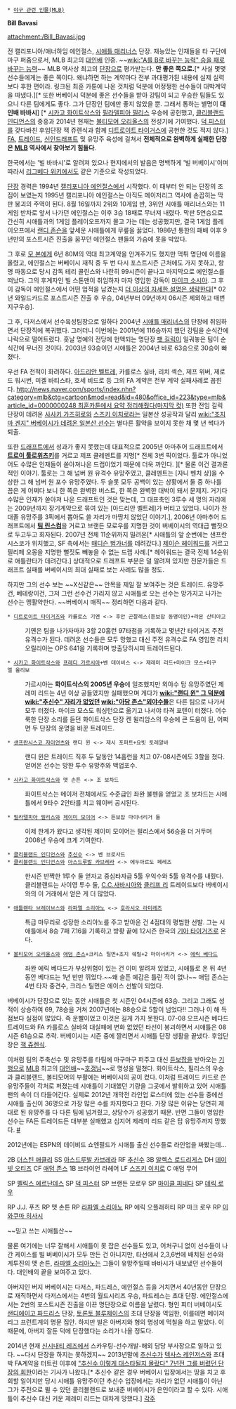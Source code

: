  * [[야구 관련 인물(MLB)]]

'''Bill Bavasi'''

attachment:/Bill_Bavasi.jpg

전 캘리포니아/애너하임 에인절스, [[시애틀 매리너스]] 단장.
재능있는 인재들을 타 구단에 마구 퍼줌으로서, MLB 최고의 [[대인배]] 인증. 
~~[[wiki:"A를 B로 바꾸는 능력" 승을 패로 바꾸는 능력]]~~
MLB 역사상 최고의 [[프런트|단장]]으로 평가받는다. '''안 좋은 쪽으로.'''[* 사실 몇몇 선수들에게는 좋은 쪽이다. 왜냐하면 하는 계약마다 전부 과대평가된 내용에 실제 실력보다 후한 편이라. 링크된 최훈 카툰에 나온 것처럼 덕분에 어정쩡한 선수들이 대박계약을 따냈다.][* 또한 버베이시 덕분에 좋은 선수들을 받아 강팀이 되고 우승한 팀들도 있으니 다른 팀에게도 좋다. 그가 단장인 팀에만 좋지 않았을 뿐. 그래서 통하는 별명이 '''대인배 바바시'''] [* [[시카고 화이트삭스]]와 [[필라델피아 필리스]] 우승에 공헌했고, [[클리블랜드 인디언스]]의 중흥과 2014년 현재는 [[볼티모어 오리올스]]의 전성기에 기여했다. [[덕 피스터]]를 갖다바친 후임단장 잭 쥬렌식과 함께 [[디트로이트 타이거스]]에 공헌한 것도 적지 않다.]
[[FA]], [[트레이드]], [[메이저리그 신인드래프트|신인드래프트]] 및 유망주 육성에 걸쳐서 '''전체적으로 완벽하게 실패한 단장은 [[MLB]] 역사에서 찾아보기 힘들다'''.

한국에서는 '빌 바바시'로 알려져 있으나 현지에서의 발음은 명백하게 '빌 버베이시'이며 따라서 [[리그베다 위키]]에서도 같은 기준으로 작성되었다.

[[프런트|단장]] 경력은 1994년 [[캘리포니아 에인절스]]에서 시작했다. 이 때부터 안 되는 단장의 조짐이 보였는지 1995년 캘리포니아 에인절스는 아직도 메이저리그 역사에 손꼽히는 막판 붕괴의 주역이 된다. 8월 16일까지 2위와 10게임 반, 3위인 시애틀 매리너스와는 11게임 반차로 앞서 나가던 에인절스는 이후 3승 18패로 무너져 내렸다. 막판 5연승으로 간신히 시애틀과의 1게임 플레이오프까지 몰고 가는 데는 성공했지만, 결국 1게임 플레이오프에서 [[랜디 존슨]]을 앞세운 시애틀에게 무릎을 꿇었다. 1986년 통한의 패배 이후 9년만의 포스트시즌 진출을 꿈꾸던 에인절스 팬들의 가슴에 못을 박았다. 

그 후로 [[모 본]]에게 6년 80M의 역대 최고계약을 안겨주기도 했지만 먹튀 명단에 이름을 올렸고, 에인절스는 버베이시 재직 중 두 번 다시 포스트시즌 근처에도 가지 못하고, 항명 파동으로 당시 감독 테리 콜린스와 나란히 99시즌이 끝나고 마지막으로 에인절스를 떠났다. 그의 후계자인 빌 스톤맨이 취임하자 마자 영입한 감독이 [[마이크 소시아]]. 그 후 이 감독이 에인절스에서 어떤 업적을 남겼는지 [[더 이상의 자세한 설명은 생략한다]][* 02년 와일드카드로 포스트시즌 진출 후 우승, 04년부터 09년까지 06시즌 제외하고 매번 지구우승].

그 후, 다저스에서 선수육성팀장으로 일하다 2004년 [[시애틀 매리너스]]의 단장에 취임하면서 단장직에 복귀했다. 그러더니 이번에는 2001년에 116승까지 했던 강팀을 순식간에 나락으로 떨어트렸다. 훗날 명예의 전당에 헌액되는 명단장 [[팻 길릭]]이 일궈놓은 팀이 순식간에 무너진 것이다. 2003년 93승이던 시애틀은 2004년 바로 63승으로 30승이 빠졌다.

우선 FA 전적이 화려하다. [[아드리안 벨트레]], 카를로스 실바, 리치 섹슨, 제프 위버, 제로드 워시번, 미겔 바티스타, 호세 비드로 등 그의 FA 계약은 전부 계약 실패사례로 꼽힌다. [[http://news.naver.com/sports/index.nhn?category=mlb&ctg=cartoon&mod=read&id=480&office_id=223&type=mlb&article_id=0000000248 최훈카툰에서 요약 정리해줬다(마지막 컷)]] 또한 전임 길릭 단장이 데려온 [[사사키 가즈히로]]와 [[스즈키 이치로]]라는 일본산 성공작과 달리 [[wiki:"조지마 겐지" 버베이시가 데려온 일본산 선수]]는 별다른 활약을 보이지 못한 채 몇 년 썩다가 퇴출.

또한 [[드래프트]]에서 성과가 좋지 못했는데 대표적으로 2005년 아마추어 드래프트에서 '''[[트로이 툴로위츠키]]'''를 거르고 제프 클레멘트를 지명[* 전체 3번 픽이었다. 툴로가 아니었어도 수많은 인재들이 쏟아져나온 드랩이었기 때문에 더욱 까인다. ][* 물론 이건 결과론적인 이야기. 툴로는 그 해 넘버 원 유격수 유망주였고, 클레멘트는 [자니 벤치 상]을 수상한 그 해 넘버 원 포수 유망주였다. 두 슬롯 모두 공백이 있는 상황에서 둘 중 하나를 꼽은 게 어쩌다 보니 한 쪽은 완벽한 버스트, 한 쪽은 완벽한 대박이 돼서 문제지. 거기다 수많은 인재가 쏟아져 나온 드래프트인 것은 맞는데, 그 대표축인 3루수 세 명의 자리에는 2009년까지 장기계약으로 묶여 있는 [아드리안 벨트레]가 버티고 있었다. 나이가 찬 대졸 유망주를 3픽에서 뽑아도 쓸 자리가 마땅치 않았단 이야기.], 2006년 아마추어 드래프트에서 '''[[팀 린스컴]]'''을 거르고 브랜든 모로우를 지명한 것이 버베이시의 역대급 뻘짓으로 두고두고 회자된다. 2007년 전체 11순위까지 밀려온[* 시애틀의 앞 순번에는 샌프란시스코가 위치했고, SF 측에서는 [[매디슨 범가너]]를 데려갔다.] [[제이슨 헤이워드]]를 거르고 필리페 오몽을 지명한 뻘짓도 빼놓을 수 없는 드랩 사례.[* 헤이워드는 결국 전체 14순위로 애틀란타가 데려간다.] 상대적으로 드래프트 부분은 덜 알려져 있지만 전문가들은 드래프트 실패를 버베이시의 최대 실패로 보는 사례도 많을 정도.

하지만 그의 선수 보는 ~~X신같은~~ 안목을 제일 잘 보여주는 것은 트레이드. 유망주건, 베테랑이건, 그저 그런 선수건 가리지 않고 시애틀로 오는 선수는 망가지고 나가는 선수는 맹활약한다. ~~버베이시 매직~~ 정리하면 다음과 같다.

 * [[디트로이트 타이거즈]]와 카를로스 기옌 <-> 후안 곤잘레스(듣보잡 동명이인)+라몬 산티아고
: 기옌은 팀을 나가자마자 3할 20홈런 97타점을 기록하고 몇년간 타이거즈 주전 유격수가 된다. 데려온 선수들은 모두 망했고 대신 주전 유격수로 FA 영입한 리치 오릴리아는 OPS 641을 기록하며 방출당하시피 트레이드된다.

 * [[시카고 화이트삭스]]와 [[프레디 가르시아]]+벤 데이비스 <-> 제레미 리드+마이크 모스+미구엘 올리보
: 가르시아는 '''화이트삭스의 2005년 우승'''에 일조했지만 외야수 탑 유망주였던 제레미 리드는 4년 이상 공들였지만 실패했으며 게다가 '''[[wiki:"랜디 윈" 그 덕분에]] [[wiki:"추신수" 자리가 없었던]] [[wiki:"아담 존스"외야수들]]'''은 다른 팀으로 나가서 모두 터졌다. 마이크 모스도 워싱턴으로 옮기고 나서야 타격 포텐이 터졌다. 어수룩한 단장 소리를 듣던 화이트삭스 단장 켄 윌리암스의 우승에 큰 도움이 된, 어쩌면 두 단장의 운명을 바꾼 트레이드.

 * [[샌프란시스코 자이언츠]]와 랜디 윈 <-> 제시 포퍼트+요빗 토레알바
: 랜디 윈은 트레이드 직후 두 달동안 14홈런을 치고 07-08시즌에도 3할을 쳤다. 얻어온 선수는 망한 투수 유망주와 백업포수.

 * [[시카고 화이트삭스]]와 맷 손튼 <-> 조 보차드
: 화이트삭스는 메이저 전체에서도 수준급인 좌완 불펜을 얻었고 조 보차드는 시애틀에서 9타수 2안타를 치고 웨이버 공시된다.

 * [[필라델피아 필리스]]와 [[제이미 모이어]] <-> 듣보잡 마이너리거 둘
: 이제 한계가 왔다고 생각된 제이미 모이어는 필리스에서 56승을 더 거두며 2008년 우승에 크게 기여한다.

 * [[클리블랜드 인디언스]]와 [[추신수]] <-> 벤 브로사드
 * [[클리블랜드 인디언스]]와 [[아스드루발 카브레라]] <-> 에두아르도 페레즈
: 한시즌 반짝한 1루수 둘 얻자고 중심타자급 5툴 우익수와 5툴 유격수를 내줬다. 클리블랜드는 사이영 투수 둘, [[C.C.사바시아]]와 [[클리프 리]] 트레이드보다 버베이시와의 이 거래에서 얻은 게 더 많았다.

 * [[애틀랜타 브레이브스]]와 [[라파엘 소리아노]] <-> [[호라시오 라미레즈]]
: 특급 마무리로 성장한 소리아노를 주고 받아온 건 4점대의 평범한 선발. 그는 시애틀에서 8승 7패 7.16을 기록하고 방황 끝에 12시즌 한국의 [[기아 타이거즈]]로 온다.

 * [[볼티모어 오리올스]]와 [[애덤 존스]]+크리스 틸먼+조지 쉐릴+2 마이너리거 <-> [[에릭 베다드]]
: 좌완 에릭 베다드가 부상위험이 있는 건 이미 알려져 있었고, 시애틀로 온 뒤 4년 동안 베다드는 1년 반만 뛰었다.~~왜 슬픈 예감은 틀린 적이 없나~~ 애덤 존스는 4번 타자 중견수, 크리스 틸먼은 에이스 선발이 되었다.


버베이시가 단장으로 있는 동안 시애틀은 첫 시즌인 04시즌에 63승. 그리고 그래도 성적이 상승하여 69, 78승을 거쳐 2007년에는 88승으로 5할이 넘었다!! 그러나 이 해 득점보다 실점이 많았다. 즉 운빨이었고 이것은 길게 가지 못한다. 07-08 오프시즌 베다드 트레이드와 FA 카를로스 실바의 대실패에 변화 없었던 타선이 붕괴하면서 시애틀은 08시즌 61승으로 추락. 버베이시는 시즌 중에 짤리면서 시애틀 단장 생활을 끝냈다. 후임단장은 [[잭 쥬렌식]].

이처럼 팀의 주축선수 및 유망주를 타팀에 마구마구 퍼주고 대신 [[듣보잡]]을 받아오는 [[기행]]으로 [[MLB]] 최고의 [[대인배]]~~[[호갱님]]~~로 명성을 떨쳤다. 화이트삭스, 필리스의 우승과 클리블랜드, 볼티모어의 부활에는 버베이시의 공이 컸다. 이처럼 트레이드 카드로 쓴 유망주들이 각처로 퍼졌는데 시애틀이 기대했던 기량을 그곳에서 발휘하고 있어 시애틀 팬의 속이 더 타들어간다. 실제로 2012년 개막전 라인업 로스터에 있는 선수들 중에선 시애틀 출신이 36명으로 가장 많은 수를 차지했다고 한다. 가장 많은 이유는 당연히 제대로 된 유망주를 다 다른 팀에 넘겨줬고, 상당수가 성공했기 때문. 반면 그들이 영입한 선수는 FA든 트레이드든 대부분 실패했고 심지어 제레미 리드 같은 탑 유망주까지 망했다. [http://blog.naver.com/generlst/50138908877 #]

2012년에는 ESPN의 데이비드 쇼엔필드가 시애틀 출신 선수들로 라인업을 짜봤는데...

2B [[더스틴 애클리]]
SS [[아스드루발 카브레라]]
RF [[추신수]]
3B [[알렉스 로드리게스]]
DH [[데이빗 오티즈]]
CF [[애덤 존스]]
1B 브라이언 라헤어
LF [[스즈키 이치로]]
C 애덤 무어

SP [[펠릭스 에르난데스]]
SP [[덕 피스터]]
SP 브랜든 모로우
SP [[마이클 피네다]]
SP [[데릭 로우]]

RP J.J. 푸츠
RP 맷 손튼
RP [[라파엘 소리아노]]
RP 에릭 오플래허티
RP 마크 로우
RP [[이와쿠마 히사시]]

~~믿고 쓰는 시애틀산~~

물론 여기에는 너무 잘해서 시애틀이 못 잡은 선수들도 있고, 어처구니 없이 선수들이 나간 케이스를 빌 버베이시가 모두 만든 건 아니지만, 타선에서 2,3,6번에 배치된 선수와 계투진의 맷 손튼, [[라파엘 소리아노]]는 그들이 유망주일때 바바시가 내보냈던 선수들이다. 대인배의 끝을 보여주고 있다.

아버지인 버지 버베이시는 다저스, 파드레스, 에인절스 등을 거치면서 40년동안 단장으로 재직하면서 다저스에서는 4번의 월드시리즈 우승, 파드레스는 초대 단장. 에인절스에서는 2번의 포스트시즌 진출을 이끈 명단장으로 이름을 날렸다. 형인 피터 버베이시도 [[샌디에이고 파드리스]] 단장, [[토론토 블루제이스]]의 초대 단장을 역임한, 이를테면 메이저리그 프런트계의 명문 집안. 하지만 빌은 아버지와 형의 명성에 먹칠을 하고 말았다. 이 때문에, 아버지 잘둔 덕에 단장했다는 소리가 나올 정도다. 

2014년 현재 [[신시내티 레즈]]에서 스카우팅-선수개발-해외 담당 부사장으로 일하고 있다. ~~다시 단장을 하지는 못하겠지~~ 2013년말에 [[추신수]]가 [[텍사스 레인저스]]와 초대박 FA계약을 터트린 이후에 [http://sports.news.nate.com/view/20131227n29117 "추신수 이렇게 대스타될지 몰랐다" 7년전 그를 버렸던 단장의 회한]이라는 기사가 나왔다.[* 추신수 같은 경우 버베이시 입장에서는 땅을 치고 후회할 일이지만 당시 시애틀 유망주이던 추신수 입장에서는 자리가 없던 시애틀이 아닌 그가 주전으로 뛸 수 있던 클리블랜드로 보내준 버베이시가 은인이라고 할 수 있다. 시애틀이 추신수 대신 키운 제레미 리드는 대차게 망했다.]
[[각주]]
